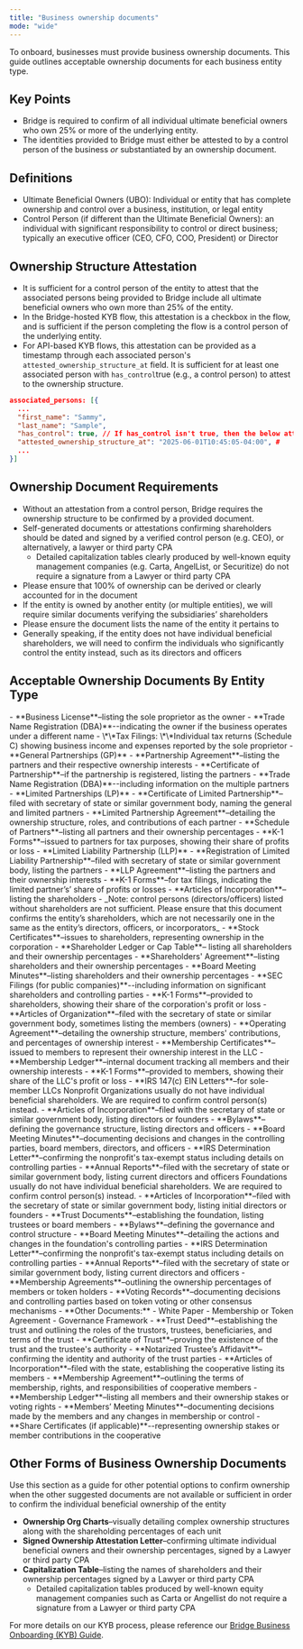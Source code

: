 ```yaml
---
title: "Business ownership documents"
mode: "wide"
---
```


To onboard, businesses must provide business ownership documents. This guide outlines acceptable ownership documents for each business entity type.

## **Key Points**

- Bridge is required to confirm of all individual ultimate beneficial owners who own 25% or more of the underlying entity.
- The identities provided to Bridge must either be attested to by a control person of the business _or_ substantiated by an ownership document.

## **Definitions**

- Ultimate Beneficial Owners (UBO): Individual or entity that has complete ownership and control over a business, institution, or legal entity
- Control Person (if different than the Ultimate Beneficial Owners): an individual with significant responsibility to control or direct business; typically an executive officer (CEO, CFO, COO, President) or Director

## **Ownership Structure Attestation**

- It is sufficient for a control person of the entity to attest that the associated persons being provided to Bridge include all ultimate beneficial owners who own more than 25% of the entity.
- In the Bridge-hosted KYB flow, this attestation is a checkbox in the flow, and is sufficient if the person completing the flow is a control person of the underlying entity.
- For API-based KYB flows, this attestation can be provided as a timestamp through each associated person's `attested_ownership_structure_at` field. It is sufficient for at least one associated person with `has_control`true (e.g., a control person) to attest to the ownership structure.

```json
associated_persons: [{
  ...
  "first_name": "Sammy",
  "last_name": "Sample",
  "has_control": true, // If has_control isn't true, then the below attestation is not sufficient to satisfy Bridge's ownership requirements.
  "attested_ownership_structure_at": "2025-06-01T10:45:05-04:00", #
  ...
}]
```

## **Ownership Document Requirements**

- Without an attestation from a control person, Bridge requires the ownership structure to be confirmed by a provided document.
- Self-generated documents or attestations confirming shareholders should be dated and signed by a verified control person (e.g. CEO), or alternatively, a lawyer or third party CPA
  - Detailed capitalization tables clearly produced by well-known equity management companies (e.g. Carta, AngelList, or Securitize) do not require a signature from a Lawyer or third party CPA
- Please ensure that 100% of ownership can be derived or clearly accounted for in the document
- If the entity is owned by another entity (or multiple entities), we will require similar documents verifying the subsidiaries’ shareholders
- Please ensure the document lists the name of the entity it pertains to
- Generally speaking, if the entity does not have individual beneficial shareholders, we will need to confirm the individuals who significantly control the entity instead, such as its directors and officers

## **Acceptable Ownership Documents By Entity Type**

<AccordionGroup>
  <Accordion title="Sole Proprietorships">
    - **Business License**–listing the sole proprietor as the owner
    - **Trade Name Registration (DBA)**--indicating the owner if the business operates under a different name
    - \*\*Tax Filings: \*\*Individual tax returns (Schedule C) showing business income and expenses reported by the sole proprietor
  </Accordion>
  <Accordion title="Partnerships">
    - **General Partnerships (GP)**
      - **Partnership Agreement**–listing the partners and their respective ownership interests
      - **Certificate of Partnership**–if the partnership is registered, listing the partners
      - **Trade Name Registration (DBA)**--including information on the multiple partners
    - **Limited Partnerships (LP)**
      - **Certificate of Limited Partnership**–filed with secretary of state or similar government body, naming the general and limited partners
      - **Limited Partnership Agreement**–detailing the ownership structure, roles, and contributions of each partner
      - **Schedule of Partners**–listing all partners and their ownership percentages
      - **K-1 Forms**–issued to partners for tax purposes, showing their share of profits or loss
    - **Limited Liability Partnership (LLP)**
      - **Registration of Limited Liability Partnership**–filed with secretary of state or similar government body, listing the partners
      - **LLP Agreement**–listing the partners and their ownership interests
      - **K-1 Forms**–for tax filings, indicating the limited partner’s’ share of profits or losses
  </Accordion>
  <Accordion title="Corporations">
    - **Articles of Incorporation**–listing the shareholders
      - _Note: control persons (directors/officers) listed without shareholders are not sufficient. Please ensure that this document confirms the entity’s shareholders, which are not necessarily one in the same as the entity’s directors, officers, or incorporators_
    - **Stock Certificates**–issues to shareholders, representing ownership in the corporation
    - **Shareholder Ledger or Cap Table**– listing all shareholders and their ownership percentages
    - **Shareholders' Agreement**–listing shareholders and their ownership percentages
    - **Board Meeting Minutes**–listing shareholders and their ownership percentages
    - **SEC Filings (for public companies)**--including information on significant shareholders and controlling parties
    - **K-1 Forms**–provided to shareholders, showing their share of the corporation's profit or loss
  </Accordion>
  <Accordion title="Limited Liability Company (LLC)">
    - **Articles of Organization**–filed with the secretary of state or similar government body, sometimes listing the members (owners)
    - **Operating Agreement**–detailing the ownership structure, members' contributions, and percentages of ownership interest
    - **Membership Certificates**–issued to members to represent their ownership interest in the LLC
    - **Membership Ledger**–internal document tracking all members and their ownership interests
    - **K-1 Forms**–provided to members, showing their share of the LLC's profit or loss
    - **IRS 147(c) EIN Letters**–for sole-member LLCs
  </Accordion>
  <Accordion title="Nonprofit Organizations">
    <Info>
      Nonprofit Organizations usually do not have individual beneficial shareholders. We are required to confirm control person(s) instead.
    </Info>
    - **Articles of Incorporation**–filed with the secretary of state or similar government body, listing directors or founders
    - **Bylaws**–defining the governance structure, listing directors and officers
    - **Board Meeting Minutes**–documenting decisions and changes in the controlling parties, board members, directors, and officers
    - **IRS Determination Letter**–confirming the nonprofit's tax-exempt status including details on controlling parties
    - **Annual Reports**–filed with the secretary of state or similar government body, listing current directors and officers
  </Accordion>
  <Accordion title="Foundations">
    <Info>
      Foundations usually do not have individual beneficial shareholders. We are required to confirm control person(s) instead.
    </Info>
    - **Articles of Incorporation**–filed with the secretary of state or similar government body, listing initial directors or founders
    - **Trust Documents**–establishing the foundation, listing trustees or board members
    - **Bylaws**–defining the governance and control structure
    - **Board Meeting Minutes**–detailing the actions and changes in the foundation's controlling parties
    - **IRS Determination Letter**–confirming the nonprofit's tax-exempt status including details on controlling parties
    - **Annual Reports**–filed with the secretary of state or similar government body, listing current directors and officers
  </Accordion>
  <Accordion title="Decentralized Autonomous Organizations (DAOs)">
    - **Membership Agreements**–outlining the ownership percentages of members or token holders
    - **Voting Records**–documenting decisions and controlling parties based on token voting or other consensus mechanisms
    - **Other Documents:**
      - White Paper
      - Membership or Token Agreement
      - Governance Framework
  </Accordion>
  <Accordion title="Trusts">
    - **Trust Deed**–establishing the trust and outlining the roles of the trustors, trustees, beneficiaries, and terms of the trust
    - **Certificate of Trust**–proving the existence of the trust and the trustee's authority
    - **Notarized Trustee’s Affidavit**–confirming the identity and authority of the trust parties
  </Accordion>
  <Accordion title="Cooperatives">
    - **Articles of Incorporation**–filed with the state, establishing the cooperative listing its members
    - **Membership Agreement**–outlining the terms of membership, rights, and responsibilities of cooperative members
    - **Membership Ledger**–listing all members and their ownership stakes or voting rights
    - **Members’ Meeting Minutes**–documenting decisions made by the members and any changes in membership or control
    - **Share Certificates (if applicable)**--representing ownership stakes or member contributions in the cooperative
  </Accordion>
</AccordionGroup>

## **Other Forms of Business Ownership Documents**

<Tip>
  Use this section as a guide for other potential options to confirm ownership when the other suggested documents are not available or sufficient in order to confirm the individual beneficial ownership of the entity
</Tip>

- **Ownership Org Charts**–visually detailing complex ownership structures along with the shareholding percentages of each unit
- **Signed Ownership Attestation Letter**–confirming ultimate individual beneficial owners and their ownership percentages, signed by a Lawyer or third party CPA
- **Capitalization Table**–listing the names of shareholders and their ownership percentages signed by a Lawyer or third party CPA
  - Detailed capitalization tables produced by well-known equity management companies such as Carta or Angellist do not require a signature from a Lawyer or third party CPA

For more details on our KYB process, please reference our [Bridge Business Onboarding (KYB) Guide](https://docs.google.com/document/d/1UjwaXWHNEs3PTaj2R2l_CLxGApj8Uc8NHlL_WVd6TFY/edit?tab=t.0).